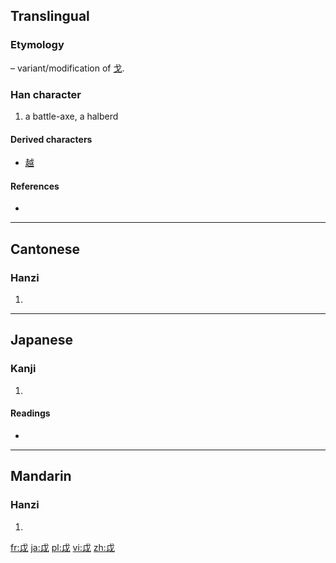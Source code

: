 ==Translingual==

===Etymology===
{{liushu|i}} – variant/modification of [[戈]].

===Han character===
{{Han char|rn=62|rad=戈|as=01|sn=5|four=5370<sub>0</sub>|canj=戈女 (IV)}}

# a battle-axe, a halberd

====Derived characters====
{{rfc-header|Derived characters|lang=mul}}
* [[越]]

====References====
* {{Han ref|kx=0411.020|dkj=11531|dj=0752.060|hdz=21397.060|uh=6209|ud=25097|bh=C97C|bd=51580}}

----

==Cantonese==

===Hanzi===
{{yue-hanzi|jyut=|y=yut6}}

# {{defn|Cantonese|sort=戈01}}

----

==Japanese==

===Kanji===
{{ja-kanji|grade=|rs=戈01}}

# {{defn|Japanese|sort=戈01}}

====Readings====
* {{ja-readings|on=[[えつ]] (etsu)|kun=[[まさかり]] (masakari)}}

----

==Mandarin==

===Hanzi===
{{cmn-hanzi|pin=[[yuè]] ([[yue4]])|wg=yüeh<sup>4</sup>}}

# {{defn|Mandarin|sort=戈01}}

[[fr:戉]]
[[ja:戉]]
[[pl:戉]]
[[vi:戉]]
[[zh:戉]]